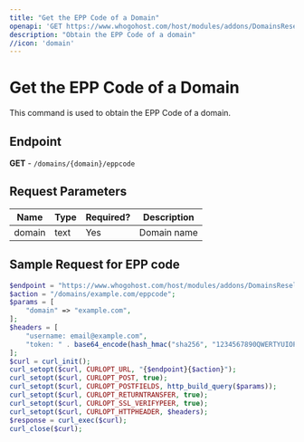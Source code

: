 ```yaml
---
title: "Get the EPP Code of a Domain"
openapi: 'GET https://www.whogohost.com/host/modules/addons/DomainsReseller/api/index.php'
description: "Obtain the EPP Code of a domain"
//icon: 'domain'
---
```


# Get the EPP Code of a Domain

This command is used to obtain the EPP Code of a domain.

## Endpoint
**GET** - `/domains/{domain}/eppcode`

## Request Parameters

| Name   | Type | Required? | Description  |
|--------|------|-----------|--------------|
| domain | text | Yes       | Domain name  |

## Sample Request for EPP code

```php
$endpoint = "https://www.whogohost.com/host/modules/addons/DomainsReseller/api/index.php";
$action = "/domains/example.com/eppcode";
$params = [
    "domain" => "example.com",
];
$headers = [
    "username: email@example.com",
    "token: " . base64_encode(hash_hmac("sha256", "1234567890QWERTYUIOPASDFGHJKLZXCVBNM", "email@example.com:" . gmdate("y-m-d H")))
];
$curl = curl_init();
curl_setopt($curl, CURLOPT_URL, "{$endpoint}{$action}");
curl_setopt($curl, CURLOPT_POST, true);
curl_setopt($curl, CURLOPT_POSTFIELDS, http_build_query($params));
curl_setopt($curl, CURLOPT_RETURNTRANSFER, true);
curl_setopt($curl, CURLOPT_SSL_VERIFYPEER, true);
curl_setopt($curl, CURLOPT_HTTPHEADER, $headers);
$response = curl_exec($curl);
curl_close($curl);
